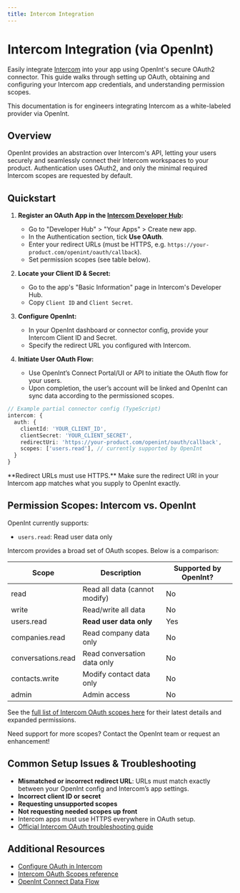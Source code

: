 ```yaml
---
title: Intercom Integration
---
```


# Intercom Integration (via OpenInt)

Easily integrate [Intercom](https://intercom.com) into your app using OpenInt's secure OAuth2 connector. This guide walks through setting up OAuth, obtaining and configuring your Intercom app credentials, and understanding permission scopes.

<Info>
This documentation is for engineers integrating Intercom as a white-labeled provider via OpenInt.
</Info>

## Overview

OpenInt provides an abstraction over Intercom's API, letting your users securely and seamlessly connect their Intercom workspaces to your product. Authentication uses OAuth2, and only the minimal required Intercom scopes are requested by default.

## Quickstart

1. **Register an OAuth App in the [Intercom Developer Hub](https://app.intercom.com/a/apps/_/developer-hub):**
   - Go to "Developer Hub" > "Your Apps" > Create new app.
   - In the Authentication section, tick **Use OAuth**.
   - Enter your redirect URLs (must be HTTPS, e.g. `https://your-product.com/openint/oauth/callback`).
   - Set permission scopes (see table below).

2. **Locate your Client ID & Secret:**
   - Go to the app's "Basic Information" page in Intercom's Developer Hub.
   - Copy `Client ID` and `Client Secret`.

3. **Configure OpenInt:**
   - In your OpenInt dashboard or connector config, provide your Intercom Client ID and Secret.
   - Specify the redirect URL you configured with Intercom.

4. **Initiate User OAuth Flow:**
   - Use OpenInt’s Connect Portal/UI or API to initiate the OAuth flow for your users.
   - Upon completion, the user’s account will be linked and OpenInt can sync data according to the permissioned scopes.

```ts
// Example partial connector config (TypeScript)
intercom: {
  auth: {
    clientId: 'YOUR_CLIENT_ID',
    clientSecret: 'YOUR_CLIENT_SECRET',
    redirectUri: 'https://your-product.com/openint/oauth/callback',
    scopes: ['users.read'], // currently supported by OpenInt
  }
}
```

<Warning>
**Redirect URLs must use HTTPS.** Make sure the redirect URI in your Intercom app matches what you supply to OpenInt exactly.
</Warning>

## Permission Scopes: Intercom vs. OpenInt

OpenInt currently supports:

- `users.read`: <Tooltip tip="Allows read-only access to user data only. Cannot access companies, conversations, or other data types.">Read user data only</Tooltip>

Intercom provides a broad set of OAuth scopes. Below is a comparison:

| Scope | Description | Supported by OpenInt? |
|-------|-------------|----------------------|
| <Tooltip tip="Allows read-only access to Intercom data, including users, companies, conversations, and more. Cannot modify any data.">read</Tooltip> | Read all data (cannot modify) | No |
| <Tooltip tip="Allows read and write access to Intercom data. Can create and update users, companies, conversations, etc.">write</Tooltip> | Read/write all data | No |
| <Tooltip tip="Allows read-only access to user data only. Cannot access companies, conversations, or other data types.">users.read</Tooltip> | <strong>Read user data only</strong> | Yes |
| <Tooltip tip="Allows read-only access to company data only. Cannot access user data or other data types.">companies.read</Tooltip> | Read company data only | No |
| <Tooltip tip="Allows read-only access to conversations only. Cannot access user or company data.">conversations.read</Tooltip> | Read conversation data only | No |
| <Tooltip tip="Allows read and write access to contact data only. More limited than full write access.">contacts.write</Tooltip> | Modify contact data only | No |
| <Tooltip tip="Provides full access to all Intercom data and administrative functions, including account settings.">admin</Tooltip> | Admin access | No |

See the [full list of Intercom OAuth scopes here](https://developers.intercom.com/docs/build-an-integration/learn-more/authentication/oauth-scopes/) for their latest details and expanded permissions.

<Tip>
Need support for more scopes? Contact the OpenInt team or request an enhancement!
</Tip>

## Common Setup Issues & Troubleshooting

- <Tooltip tip="Check both in Intercom and in your OpenInt configuration."><strong>Mismatched or incorrect redirect URL</strong></Tooltip>: URLs must match exactly between your OpenInt config and Intercom’s app settings.
- <Tooltip tip="Double-check, especially after apps are copied or promoted between environments."><strong>Incorrect client ID or secret</strong></Tooltip>
- <Tooltip tip="You can only select scopes OpenInt supports. Request more if needed."><strong>Requesting unsupported scopes</strong></Tooltip>
- <Tooltip tip="Intercom only grants scopes you request and which your app is authorized for."><strong>Not requesting needed scopes up front</strong></Tooltip>
- Intercom apps must use HTTPS everywhere in OAuth setup.
- [Official Intercom OAuth troubleshooting guide](https://developers.intercom.com/docs/build-an-integration/learn-more/authentication/setting-up-oauth)

## Additional Resources

- [Configure OAuth in Intercom](https://developers.intercom.com/docs/build-an-integration/learn-more/authentication/setting-up-oauth/)
- [Intercom OAuth Scopes reference](https://developers.intercom.com/docs/build-an-integration/learn-more/authentication/oauth-scopes/)
- [OpenInt Connect Data Flow](../connect/data-flow)
